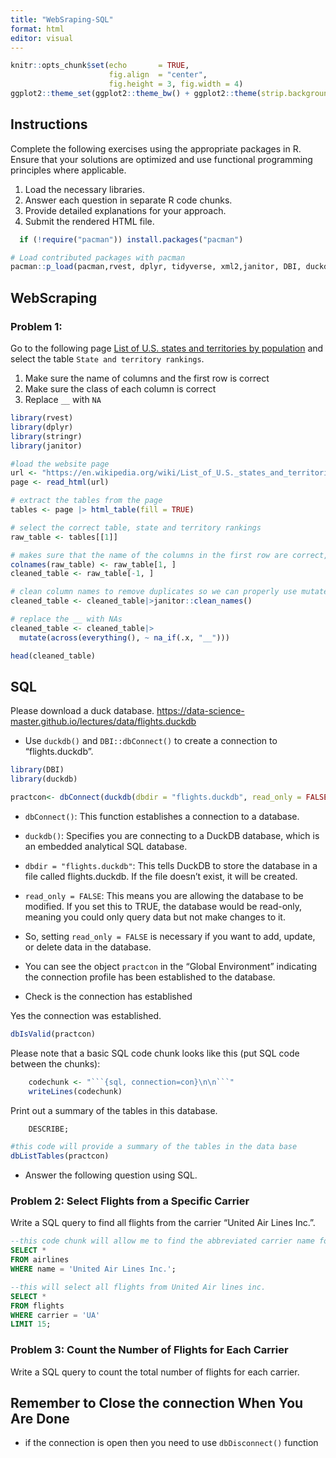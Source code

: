 ```yaml
---
title: "WebSraping-SQL"
format: html
editor: visual
---
```


```r
knitr::opts_chunk$set(echo       = TRUE, 
                      fig.align  = "center",
                      fig.height = 3, fig.width = 4)
ggplot2::theme_set(ggplot2::theme_bw() + ggplot2::theme(strip.background = ggplot2::element_rect(fill = "white")))
```

## Instructions

Complete the following exercises using the appropriate packages in R. Ensure that your solutions are optimized and use functional programming principles where applicable.

1.  Load the necessary libraries.
2.  Answer each question in separate R code chunks.
3.  Provide detailed explanations for your approach.
4.  Submit the rendered HTML file.


```r
  if (!require("pacman")) install.packages("pacman")

# Load contributed packages with pacman
pacman::p_load(pacman,rvest, dplyr, tidyverse, xml2,janitor, DBI, duckdb, nycflights13)
```

## WebScraping

### Problem 1:

Go to the following page [List of U.S. states and territories by population](https://en.wikipedia.org/wiki/List_of_U.S._states_and_territories_by_population) and select the table `State and territory rankings`.

1. Make sure the name of columns and the first row is correct\
2. Make sure the class of each column is correct\
3. Replace `__` with `NA`\

```r
library(rvest)
library(dplyr)
library(stringr)
library(janitor) 
```

```r
#load the website page
url <- "https://en.wikipedia.org/wiki/List_of_U.S._states_and_territories_by_population"
page <- read_html(url)

# extract the tables from the page
tables <- page |> html_table(fill = TRUE)

# select the correct table, state and territory rankings
raw_table <- tables[[1]]

# makes sure that the name of the columns in the first row are correct, sets the column names properly and then removes first row from the actual data
colnames(raw_table) <- raw_table[1, ]
cleaned_table <- raw_table[-1, ]

# clean column names to remove duplicates so we can properly use mutate across everything 
cleaned_table <- cleaned_table|>janitor::clean_names()

# replace the __ with NAs
cleaned_table <- cleaned_table|>
  mutate(across(everything(), ~ na_if(.x, "__")))

head(cleaned_table)

```

## SQL

Please download a duck database.  <https://data-science-master.github.io/lectures/data/flights.duckdb>

-   Use `duckdb()` and `DBI::dbConnect()` to create a connection to "flights.duckdb".
```r
library(DBI)
library(duckdb)
```

```r
practcon<- dbConnect(duckdb(dbdir = "flights.duckdb", read_only = FALSE))
```

-   `dbConnect()`: This function establishes a connection to a database.

-   `duckdb()`: Specifies you are connecting to a DuckDB database, which is an embedded analytical SQL database.

-   `dbdir = "flights.duckdb"`: This tells DuckDB to store the database in a file called flights.duckdb. If the file doesn't exist, it will be created.

-   `read_only = FALSE`: This means you are allowing the database to be modified. If you set this to TRUE, the database would be read-only, meaning you could only query data but not make changes to it.

-   So, setting `read_only = FALSE` is necessary if you want to add, update, or delete data in the database.

-   You can see the object `practcon` in the "Global Environment" indicating the connection profile has been established to the database.

-   Check is the connection has established

Yes the connection was established.
```r
dbIsValid(practcon)
```

Please note that a basic SQL code chunk looks like this (put SQL code between the chunks):

```r
    codechunk <- "```{sql, connection=con}\n\n```"
    writeLines(codechunk)
```

Print out a summary of the tables in this database.

```sql
    DESCRIBE;
```

```r
#this code will provide a summary of the tables in the data base
dbListTables(practcon)
```

-   Answer the following question using SQL.
 
### Problem 2: Select Flights from a Specific Carrier

Write a SQL query to find all flights from the carrier "United Air Lines Inc.".

```sql
--this code chunk will allow me to find the abbreviated carrier name for united air lines from the airlines table
SELECT * 
FROM airlines 
WHERE name = 'United Air Lines Inc.';
```

```sql
--this will select all flights from United Air lines inc. 
SELECT *
FROM flights
WHERE carrier = 'UA'
LIMIT 15;
```

### Problem 3: Count the Number of Flights for Each Carrier

Write a SQL query to count the total number of flights for each carrier.




## Remember to Close the connection When You Are Done

 - if the connection is open then you need to use `dbDisconnect()` function
